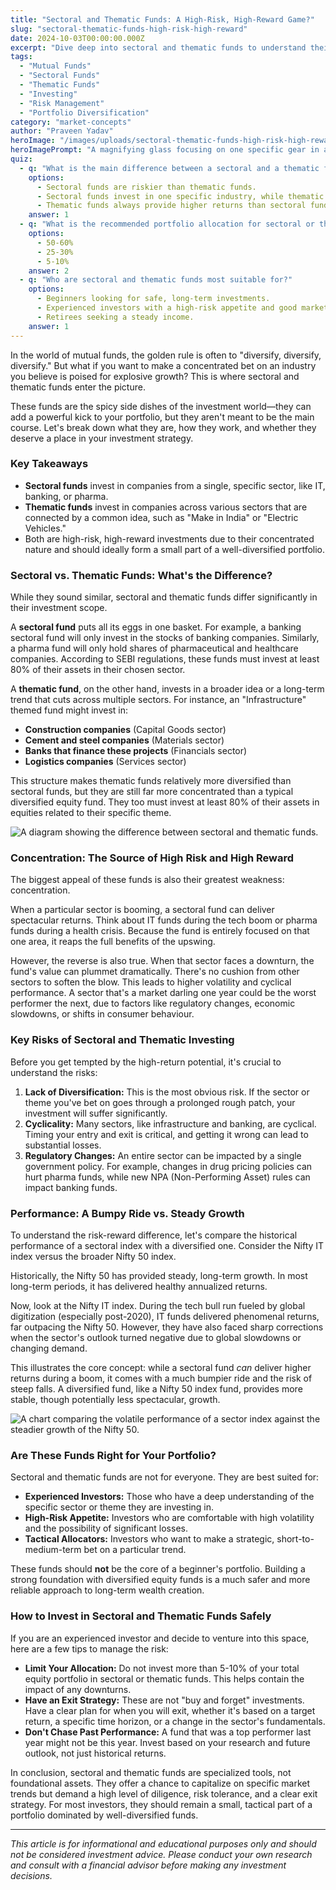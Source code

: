 ```yaml
---
title: "Sectoral and Thematic Funds: A High-Risk, High-Reward Game?"
slug: "sectoral-thematic-funds-high-risk-high-reward"
date: 2024-10-03T00:00:00.000Z
excerpt: "Dive deep into sectoral and thematic funds to understand their high-risk, high-reward nature. Learn the difference, the risks involved, and who should consider these specialised investments for their portfolio."
tags:
  - "Mutual Funds"
  - "Sectoral Funds"
  - "Thematic Funds"
  - "Investing"
  - "Risk Management"
  - "Portfolio Diversification"
category: "market-concepts"
author: "Praveen Yadav"
heroImage: "/images/uploads/sectoral-thematic-funds-high-risk-high-reward/hero-image.jpg"
heroImagePrompt: "A magnifying glass focusing on one specific gear in a complex machine, symbolizing sectoral fund investment."
quiz:
  - q: "What is the main difference between a sectoral and a thematic fund?"
    options:
      - Sectoral funds are riskier than thematic funds.
      - Sectoral funds invest in one specific industry, while thematic funds invest in multiple sectors linked by a common idea.
      - Thematic funds always provide higher returns than sectoral funds.
    answer: 1
  - q: "What is the recommended portfolio allocation for sectoral or thematic funds for most investors?"
    options:
      - 50-60%
      - 25-30%
      - 5-10%
    answer: 2
  - q: "Who are sectoral and thematic funds most suitable for?"
    options:
      - Beginners looking for safe, long-term investments.
      - Experienced investors with a high-risk appetite and good market knowledge.
      - Retirees seeking a steady income.
    answer: 1
---
```


In the world of mutual funds, the golden rule is often to "diversify, diversify, diversify." But what if you want to make a concentrated bet on an industry you believe is poised for explosive growth? This is where sectoral and thematic funds enter the picture.

These funds are the spicy side dishes of the investment world—they can add a powerful kick to your portfolio, but they aren't meant to be the main course. Let's break down what they are, how they work, and whether they deserve a place in your investment strategy.

### Key Takeaways

*   **Sectoral funds** invest in companies from a single, specific sector, like IT, banking, or pharma.
*   **Thematic funds** invest in companies across various sectors that are connected by a common idea, such as "Make in India" or "Electric Vehicles."
*   Both are high-risk, high-reward investments due to their concentrated nature and should ideally form a small part of a well-diversified portfolio.

### Sectoral vs. Thematic Funds: What's the Difference?

While they sound similar, sectoral and thematic funds differ significantly in their investment scope.

A **sectoral fund** puts all its eggs in one basket. For example, a banking sectoral fund will only invest in the stocks of banking companies. Similarly, a pharma fund will only hold shares of pharmaceutical and healthcare companies. According to SEBI regulations, these funds must invest at least 80% of their assets in their chosen sector.

A **thematic fund**, on the other hand, invests in a broader idea or a long-term trend that cuts across multiple sectors. For instance, an "Infrastructure" themed fund might invest in:
*   **Construction companies** (Capital Goods sector)
*   **Cement and steel companies** (Materials sector)
*   **Banks that finance these projects** (Financials sector)
*   **Logistics companies** (Services sector)

This structure makes thematic funds relatively more diversified than sectoral funds, but they are still far more concentrated than a typical diversified equity fund. They too must invest at least 80% of their assets in equities related to their specific theme.

![A diagram showing the difference between sectoral and thematic funds.](/images/uploads/sectoral-thematic-funds-high-risk-high-reward/sectoral-vs-thematic.png)

### Concentration: The Source of High Risk and High Reward

The biggest appeal of these funds is also their greatest weakness: concentration.

When a particular sector is booming, a sectoral fund can deliver spectacular returns. Think about IT funds during the tech boom or pharma funds during a health crisis. Because the fund is entirely focused on that one area, it reaps the full benefits of the upswing.

However, the reverse is also true. When that sector faces a downturn, the fund's value can plummet dramatically. There's no cushion from other sectors to soften the blow. This leads to higher volatility and cyclical performance. A sector that's a market darling one year could be the worst performer the next, due to factors like regulatory changes, economic slowdowns, or shifts in consumer behaviour.

### Key Risks of Sectoral and Thematic Investing

Before you get tempted by the high-return potential, it's crucial to understand the risks:

1.  **Lack of Diversification:** This is the most obvious risk. If the sector or theme you've bet on goes through a prolonged rough patch, your investment will suffer significantly.
2.  **Cyclicality:** Many sectors, like infrastructure and banking, are cyclical. Timing your entry and exit is critical, and getting it wrong can lead to substantial losses.
3.  **Regulatory Changes:** An entire sector can be impacted by a single government policy. For example, changes in drug pricing policies can hurt pharma funds, while new NPA (Non-Performing Asset) rules can impact banking funds.

### Performance: A Bumpy Ride vs. Steady Growth

To understand the risk-reward difference, let's compare the historical performance of a sectoral index with a diversified one. Consider the Nifty IT index versus the broader Nifty 50 index.

Historically, the Nifty 50 has provided steady, long-term growth. In most long-term periods, it has delivered healthy annualized returns.

Now, look at the Nifty IT index. During the tech bull run fueled by global digitization (especially post-2020), IT funds delivered phenomenal returns, far outpacing the Nifty 50. However, they have also faced sharp corrections when the sector's outlook turned negative due to global slowdowns or changing demand.

This illustrates the core concept: while a sectoral fund *can* deliver higher returns during a boom, it comes with a much bumpier ride and the risk of steep falls. A diversified fund, like a Nifty 50 index fund, provides more stable, though potentially less spectacular, growth.

![A chart comparing the volatile performance of a sector index against the steadier growth of the Nifty 50.](/images/uploads/sectoral-thematic-funds-high-risk-high-reward/performance-comparison-chart.png)

### Are These Funds Right for Your Portfolio?

Sectoral and thematic funds are not for everyone. They are best suited for:

*   **Experienced Investors:** Those who have a deep understanding of the specific sector or theme they are investing in.
*   **High-Risk Appetite:** Investors who are comfortable with high volatility and the possibility of significant losses.
*   **Tactical Allocators:** Investors who want to make a strategic, short-to-medium-term bet on a particular trend.

These funds should **not** be the core of a beginner's portfolio. Building a strong foundation with diversified equity funds is a much safer and more reliable approach to long-term wealth creation.

### How to Invest in Sectoral and Thematic Funds Safely

If you are an experienced investor and decide to venture into this space, here are a few tips to manage the risk:

*   **Limit Your Allocation:** Do not invest more than 5-10% of your total equity portfolio in sectoral or thematic funds. This helps contain the impact of any downturns.
*   **Have an Exit Strategy:** These are not "buy and forget" investments. Have a clear plan for when you will exit, whether it's based on a target return, a specific time horizon, or a change in the sector's fundamentals.
*   **Don't Chase Past Performance:** A fund that was a top performer last year might not be this year. Invest based on your research and future outlook, not just historical returns.

In conclusion, sectoral and thematic funds are specialized tools, not foundational assets. They offer a chance to capitalize on specific market trends but demand a high level of diligence, risk tolerance, and a clear exit strategy. For most investors, they should remain a small, tactical part of a portfolio dominated by well-diversified funds.

---
*This article is for informational and educational purposes only and should not be considered investment advice. Please conduct your own research and consult with a financial advisor before making any investment decisions.*